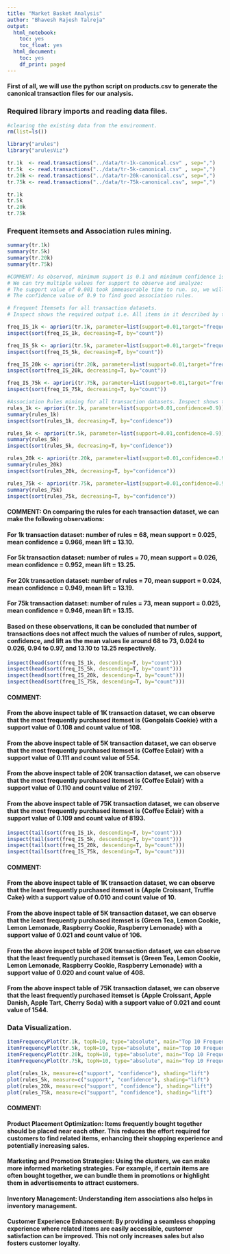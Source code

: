 ```yaml
---
title: "Market Basket Analysis"
author: "Bhavesh Rajesh Talreja"
output:
  html_notebook:
    toc: yes
    toc_float: yes
  html_document:
    toc: yes
    df_print: paged
---
```


#### First of all, we will use the python script on products.csv to generate the canonical transaction files for our analysis.

### Required library imports and reading data files.

```r

#clearing the existing data from the environment.
rm(list=ls())

library("arules")
library("arulesViz")

tr.1k  <- read.transactions("../data/tr-1k-canonical.csv" , sep=",")
tr.5k  <- read.transactions("../data/tr-5k-canonical.csv" , sep=",")
tr.20k <- read.transactions("../data/tr-20k-canonical.csv", sep=",")
tr.75k <- read.transactions("../data/tr-75k-canonical.csv", sep=",")

tr.1k
tr.5k
tr.20k
tr.75k

```
### Frequent itemsets and Association rules mining.

```r

summary(tr.1k)
summary(tr.5k)
summary(tr.20k)
summary(tr.75k)

#COMMENT: As observed, minimum support is 0.1 and minimum confidence is 0.8.
# We can try multiple values for support to observe and analyze:
# The support value of 0.001 took immeasurable time to run. so, we will try with 0.01.
# The confidence value of 0.9 to find good association rules.

# Frequent Itemsets for all transaction datasets.
# Inspect shows the required output i.e. All items in it described by the product name and along with it, the support of that itemset.

freq_IS_1k <- apriori(tr.1k, parameter=list(support=0.01,target="frequent itemsets"))
inspect(sort(freq_IS_1k, decreasing=T, by="count"))

freq_IS_5k <- apriori(tr.5k, parameter=list(support=0.01,target="frequent itemsets"))
inspect(sort(freq_IS_5k, decreasing=T, by="count"))

freq_IS_20k <- apriori(tr.20k, parameter=list(support=0.01,target="frequent itemsets"))
inspect(sort(freq_IS_20k, decreasing=T, by="count"))

freq_IS_75k <- apriori(tr.75k, parameter=list(support=0.01,target="frequent itemsets"))
inspect(sort(freq_IS_75k, decreasing=T, by="count"))

#Association Rules mining for all transaction datasets. Inspect shows the required output i.e. for each rule: the antecedent, the consequent, the support of the rule, the confidence of the rule.
rules_1k <- apriori(tr.1k, parameter=list(support=0.01,confidence=0.9))
summary(rules_1k)
inspect(sort(rules_1k, decreasing=T, by="confidence"))

rules_5k <- apriori(tr.5k, parameter=list(support=0.01,confidence=0.9))
summary(rules_5k)
inspect(sort(rules_5k, decreasing=T, by="confidence"))

rules_20k <- apriori(tr.20k, parameter=list(support=0.01,confidence=0.9))
summary(rules_20k)
inspect(sort(rules_20k, decreasing=T, by="confidence"))

rules_75k <- apriori(tr.75k, parameter=list(support=0.01,confidence=0.9))
summary(rules_75k)
inspect(sort(rules_75k, decreasing=T, by="confidence"))

```

#### COMMENT: On comparing the rules for each transaction dataset, we can make the following observations:
#### For 1k transaction dataset: number of rules = 68, mean support = 0.025, mean confidence = 0.966, mean lift = 13.10.
#### For 5k transaction dataset: number of rules = 70, mean support = 0.026, mean confidence = 0.952, mean lift = 13.25.
#### For 20k transaction dataset: number of rules = 70, mean support = 0.024, mean confidence = 0.949, mean lift = 13.19.
#### For 75k transaction dataset: number of rules = 73, mean support = 0.025, mean confidence = 0.946, mean lift = 13.15.
#### Based on these observations, it can be concluded that number of transactions does not affect much the values of number of rules, support, confidence, and lift as the mean values lie around 68 to 73, 0.024 to 0.026, 0.94 to 0.97, and  13.10 to 13.25 respectively.

```r

inspect(head(sort(freq_IS_1k, descending=T, by="count")))
inspect(head(sort(freq_IS_5k, descending=T, by="count")))
inspect(head(sort(freq_IS_20k, descending=T, by="count")))
inspect(head(sort(freq_IS_75k, descending=T, by="count")))

```

#### COMMENT: 
#### From the above inspect table of 1K transaction dataset, we can observe that the most frequently purchased itemset is {Gongolais Cookie} with a support value of 0.108 and count value of 108.
#### From the above inspect table of 5K transaction dataset, we can observe that the most frequently purchased itemset is {Coffee Eclair} with a support value of 0.111 and count value of 554.
#### From the above inspect table of 20K transaction dataset, we can observe that the most frequently purchased itemset is {Coffee Eclair} with a support value of 0.110 and count value of 2197.
#### From the above inspect table of 75K transaction dataset, we can observe that the most frequently purchased itemset is {Coffee Eclair} with a support value of 0.109 and count value of 8193.

```r

inspect(tail(sort(freq_IS_1k, descending=T, by="count")))
inspect(tail(sort(freq_IS_5k, descending=T, by="count")))
inspect(tail(sort(freq_IS_20k, descending=T, by="count")))
inspect(tail(sort(freq_IS_75k, descending=T, by="count")))

```

#### COMMENT: 
#### From the above inspect table of 1K transaction dataset, we can observe that the least frequently purchased itemset is {Apple Croissant, Truffle Cake} with a support value of 0.010 and count value of 10.
#### From the above inspect table of 5K transaction dataset, we can observe that the least frequently purchased itemset is {Green Tea, Lemon Cookie, Lemon Lemonade, Raspberry Cookie, Raspberry Lemonade} with a support value of 0.021 and count value of 106.
#### From the above inspect table of 20K transaction dataset, we can observe that the least frequently purchased itemset is {Green Tea, Lemon Cookie, Lemon Lemonade, Raspberry Cookie, Raspberry Lemonade} with a support value of 0.020 and count value of 408.
#### From the above inspect table of 75K transaction dataset, we can observe that the least frequently purchased itemset is {Apple Croissant, Apple Danish, Apple Tart, Cherry Soda} with a support value of 0.021 and count value of 1544.

### Data Visualization.

```r

itemFrequencyPlot(tr.1k, topN=10, type="absolute", main="Top 10 Frequent Items - 1k Transactions")
itemFrequencyPlot(tr.5k, topN=10, type="absolute", main="Top 10 Frequent Items - 5k Transactions")
itemFrequencyPlot(tr.20k, topN=10, type="absolute", main="Top 10 Frequent Items - 20k Transactions")
itemFrequencyPlot(tr.75k, topN=10, type="absolute", main="Top 10 Frequent Items - 75k Transactions")

```

```r

plot(rules_1k, measure=c("support", "confidence"), shading="lift")
plot(rules_5k, measure=c("support", "confidence"), shading="lift")
plot(rules_20k, measure=c("support", "confidence"), shading="lift")
plot(rules_75k, measure=c("support", "confidence"), shading="lift")

```

#### COMMENT:
#### Product Placement Optimization: Items frequently bought together should be placed near each other. This reduces the effort required for customers to find related items, enhancing their shopping experience and potentially increasing sales.
#### Marketing and Promotion Strategies: Using the clusters, we can make more informed marketing strategies. For example, if certain items are often bought together, we can bundle them in promotions or highlight them in advertisements to attract customers.
#### Inventory Management: Understanding item associations also helps in inventory management.
#### Customer Experience Enhancement: By providing a seamless shopping experience where related items are easily accessible, customer satisfaction can be improved. This not only increases sales but also fosters customer loyalty.

